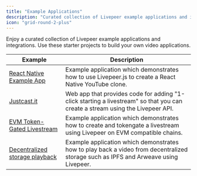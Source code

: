 ```yaml
---
title: "Example Applications"
description: "Curated collection of Livepeer example applications and integrations"
icon: "grid-round-2-plus"
---
```


Enjoy a curated collection of Livepeer example applications and integrations. Use these starter projects to build your own video applications.

| Example                                                                                      | Description                                                                                                                         |
| -------------------------------------------------------------------------------------------- | ----------------------------------------------------------------------------------------------------------------------------------- |
| [React Native Example App](https://github.com/suhailkakar/Livepeer-YouTube)                  | Example application which demonstrates how to use Livepeer.js to create a React Native YouTube clone.                               |
| [Justcast.it](https://github.com/victorges/justcast.it)                                      | Web app that provides code for adding "1-click starting a livestream" so that you can create a stream using the Livepeer API.       |
| [EVM Token-Gated Livestream](https://github.com/suhailkakar/Livepeer-EVM-Tokengating)        | Example application which demonstrates how to create and tokengate a livestream using Livepeer on EVM compatible chains.            |
| [Decentralized storage playback](https://github.com/suhailkakar/livepeer-dStorage-playback/) | Example application which demonstrates how to play back a video from decentralized storage such as IPFS and Arweave using Livepeer. |

